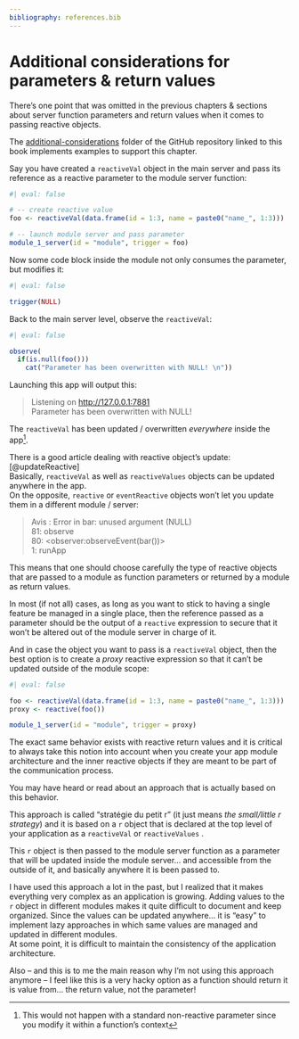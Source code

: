 ```yaml
---
bibliography: references.bib
---
```


# Additional considerations for parameters & return values

There's one point that was omitted in the previous chapters & sections about server function parameters and return values when it comes to passing reactive objects.

::: callout-note
The [additional-considerations](https://github.com/thekangaroofactory/template-r-shiny-communication/tree/main/additional-considerations) folder of the GitHub repository linked to this book implements examples to support this chapter.
:::

Say you have created a `reactiveVal` object in the main server and pass its reference as a reactive parameter to the module server function:

```r
#| eval: false

# -- create reactive value
foo <- reactiveVal(data.frame(id = 1:3, name = paste0("name_", 1:3)))

# -- launch module server and pass parameter
module_1_server(id = "module", trigger = foo)

```

Now some code block inside the module not only consumes the parameter, but modifies it:

```r
#| eval: false

trigger(NULL)

```

Back to the main server level, observe the `reactiveVal`:

```r
#| eval: false

observe(
  if(is.null(foo()))
    cat("Parameter has been overwritten with NULL! \n"))

```

Launching this app will output this:

> Listening on <http://127.0.0.1:7881>\
> Parameter has been overwritten with NULL!

The `reactiveVal` has been updated / overwritten *everywhere* inside the app[^considerations-parameters-return-values-1].

[^considerations-parameters-return-values-1]: This would not happen with a standard non-reactive parameter since you modify it within a function's context

There is a good article dealing with reactive object's update: [@updateReactive]\
Basically, `reactiveVal` as well as `reactiveValues` objects can be updated anywhere in the app.\
On the opposite, `reactive` or `eventReactive` objects won't let you update them in a different module / server:

> Avis : Error in bar: unused argument (NULL)\
> 81: observe\
> 80: \<observer:observeEvent(bar())\>\
> 1: runApp

This means that one should choose carefully the type of reactive objects that are passed to a module as function parameters or returned by a module as return values.

In most (if not all) cases, as long as you want to stick to having a single feature be managed in a single place, then the reference passed as a parameter should be the output of a `reactive` expression to secure that it won't be altered out of the module server in charge of it.

And in case the object you want to pass is a `reactiveVal` object, then the best option is to create a *proxy* reactive expression so that it can't be updated outside of the module scope:

```r
#| eval: false

foo <- reactiveVal(data.frame(id = 1:3, name = paste0("name_", 1:3)))
proxy <- reactive(foo())

module_1_server(id = "module", trigger = proxy)

```

The exact same behavior exists with reactive return values and it is critical to always take this notion into account when you create your app module architecture and the inner reactive objects if they are meant to be part of the communication process.

::: callout-note
You may have heard or read about an approach that is actually based on this behavior.

This approach is called "stratégie du petit r" (it just means *the small/little r strategy*) and it is based on a `r` object that is declared at the top level of your application as a `reactiveVal` or `reactiveValues` .

This `r` object is then passed to the module server function as a parameter that will be updated inside the module server... and accessible from the outside of it, and basically anywhere it is been passed to.

I have used this approach a lot in the past, but I realized that it makes everything very complex as an application is growing. Adding values to the `r` object in different modules makes it quite difficult to document and keep organized. Since the values can be updated anywhere... it is "easy" to implement lazy approaches in which same values are managed and updated in different modules.\
At some point, it is difficult to maintain the consistency of the application architecture.

Also – and this is to me the main reason why I'm not using this approach anymore – I feel like this is a very hacky option as a function should return it is value from... the return value, not the parameter!
:::
